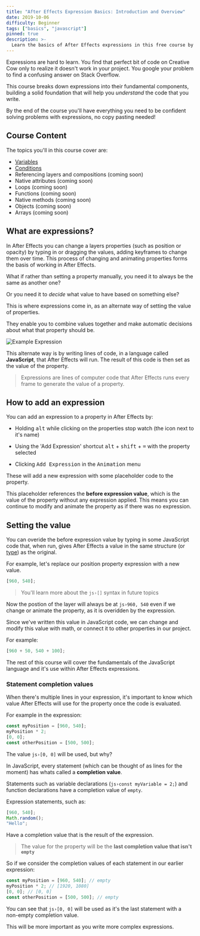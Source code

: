 ```yaml
---
title: "After Effects Expression Basics: Introduction and Overview"
date: 2019-10-06
difficulty: Beginner
tags: ["basics", "javascript"]
pinned: true
description: >-
  Learn the basics of After Effects expressions in this free course by Motion Developer. You'll learn everything from the basics of variables and conditions to more advanced topics like functions and objects.
---
```



Expressions are hard to learn. You find that perfect bit of code on Creative Cow only to realize it doesn't work in your project. You google your problem to find a confusing answer on Stack Overflow.

This course breaks down expressions into their fundamental components, building a solid foundation that will help you *understand* the code that you write.

By the end of the course you'll have everything you need to be confident solving problems with expressions, no copy pasting needed!

## Course Content

The topics you'll in this course cover are:

- [Variables](../basics-variables)
- [Conditions](../basics-conditions)
- Referencing layers and compositions (coming soon)
- Native attributes (coming soon)
- Loops (coming soon)
- Functions (coming soon)
- Native methods (coming soon)
- Objects (coming soon)
- Arrays (coming soon)

## What are expressions?

In After Effects you can change a layers properties (such as position or opacity) by typing in or dragging the values, adding keyframes to change them over time. This process of changing and animating properties forms the basis of working in After Effects.

What if rather than setting a property manually, you need it to always be the same as another one?

Or you need it to *decide* what value to have based on something else?

This is where expressions come in, as an alternate way of setting the value of properties.

They enable you to combine values together and make automatic decisions about what that property should be.

![Example Expression](example-expression.png)

This alternate way is by writing lines of code, in a language called **JavaScript**, that After Effects will run. The result of this code is then set as the value of the property.

> Expressions are lines of computer code that After Effects runs every frame to generate the value of a property.

## How to add an expression

You can add an expression to a property in After Effects by:

- Holding <kbd>alt</kbd> while clicking on the properties stop watch (the icon next to it's name)

- Using the 'Add Expression' shortcut <kbd>alt</kbd> + <kbd>shift</kbd> + <kbd>=</kbd> with the property selected

- Clicking <kbd>Add Expression</kbd> in the <kbd>Animation</kbd> menu

These will add a new expression with some placeholder code to the property.

This placeholder references the **before expression value**, which is the value of the property without any expression applied. This means you can continue to modify and animate the property as if there was no expression.

<LocalVideo videoName="TestExpression" title="Adding the default expression to a property"/>

## Setting the value

You can overide the before expression value by typing in some JavaScript code that, when run, gives After Effects a value in the same structure (or [type](/basics-variables#data-types)) as the original.

For example, let's replace our position property expression with a new value.

```js
[960, 540];
```

> You'll learn more about the `js›[]` syntax in future topics

Now the postion of the layer will always be at `js›960, 540` even if we change or animate the property, as it is overidden by the expression.

Since we've written this value in JavaScript code, we can change and modify this value with math, or connect it to other properties in our project.

For example:

```js
[960 + 50, 540 + 100];
```

The rest of this course will cover the fundamentals of the JavaScript language and it's use within After Effects expressions.

### Statement completion values

When there's multiple lines in your expression, it's important to know which value After Effects will use for the property once the code is evaluated.

For example in the expression:

```js
const myPosition = [960, 540];
myPosition * 2;
[0, 0];
const otherPosition = [500, 500];
```

The value `js›[0, 0]` will be used, but why?

In JavaScript, every statement (which can be thought of as lines for the moment) has whats called a **completion value**.

Statements such as variable declarations (`js›const myVariable = 2;`) and function declarations have a completion value of `empty`. 

Expression statements, such as:

```js
[960, 540];
Math.random();
"Hello";
```

Have a completion value that is the result of the expression.

> The value for the property will be the **last completion value that isn't `empty`**

So if we consider the completion values of each statement in our earlier expression:

```js
const myPosition = [960, 540]; // empty
myPosition * 2; // [1920, 1080]
[0, 0]; // [0, 0]
const otherPosition = [500, 500]; // empty
```

You can see that `js›[0, 0]` will be used as it's the last statement with a non-empty completion value.

This will be more important as you write more complex expressions.
